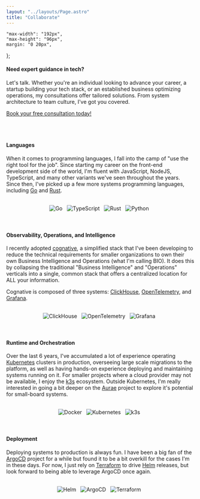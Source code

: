 ```yaml
---
layout: "../layouts/Page.astro"
title: "Collaborate"
---
```


    "max-width": "192px",
    "max-height": "96px",
    margin: "0 20px",
};

#### Need expert guidance in tech?

Let's talk. Whether you're an individual looking to advance your career, a startup building your tech stack, or an
established business optimizing operations, my consultations offer tailored solutions. From system architecture to team
culture, I've got you covered.

[Book your free consultation today!](https://cal.com/msmyajaye/initial-consultation)

<br />
<br />

#### Languages

[Go]: https://go.dev
[Rust]: https://rust-lang.org

When it comes to programming languages, I fall into the camp of "use the right tool for the job". Since starting my
career on the front-end development side of the world, I'm fluent with JavaScript, NodeJS, TypeScript, and many other
variants we've seen throughout the years. Since then, I've picked up a few more systems programming languages, including
[Go][] and [Rust][].

<br />
<div align="center">
    <img
        style={dimensions}
        alt="Go"
        title="Go"
        src="https://cdn.jsdelivr.net/gh/devicons/devicon@latest/icons/go/go-original-wordmark.svg"
    />
    &nbsp;
    <img
        style={dimensions}
        alt="TypeScript"
        title="TypeScript"
        src="https://cdn.jsdelivr.net/gh/devicons/devicon@latest/icons/typescript/typescript-original.svg"
    />
    &nbsp;
    <img
        style={dimensions}
        alt="Rust"
        title="Rust"
        src="https://cdn.jsdelivr.net/gh/devicons/devicon@latest/icons/rust/rust-original.svg"
    />
    &nbsp;
    <img
        style={dimensions}
        alt="Python"
        title="Python"
        src="https://cdn.jsdelivr.net/gh/devicons/devicon@latest/icons/python/python-original.svg"
    />
    &nbsp;
</div>
<br />
<br />

#### Observability, Operations, and Intelligence

[cognative]: https://github.com/mjpitz/cognative
[ClickHouse]: https://clickhouse.com
[OpenTelemetry]: https://opentelemetry.io
[Grafana]: https://grafana.com

I recently adopted [cognative][], a simplified stack that I've been developing to reduce the technical requirements for
smaller organizations to own their own Business Intelligence and Operations (what I'm calling BIO). It does this by
collapsing the traditional "Business Intelligence" and "Operations" verticals into a single, common stack that offers a
centralized location for ALL your information.

Cognative is composed of three systems: [ClickHouse][], [OpenTelemetry][], and [Grafana][].

<br />
<div align="center">
    <img
        style={dimensions}
        alt="ClickHouse"
        title="ClickHouse"
        src="https://www.percona.com/blog/wp-content/uploads/2017/10/ClickHouse-MySQL.png"
    />
    &nbsp;
    <img
        style={dimensions}
        alt="OpenTelemetry"
        title="OpenTelemetry"
        src="https://cdn.jsdelivr.net/gh/devicons/devicon@latest/icons/opentelemetry/opentelemetry-original.svg"
    />
    &nbsp;
    <img
        style={dimensions}
        alt="Grafana"
        title="Grafana"
        src="https://cdn.jsdelivr.net/gh/devicons/devicon@latest/icons/grafana/grafana-original.svg"
    />
    &nbsp;
</div>
<br />
<br />

#### Runtime and Orchestration

[Kubernetes]: https://kubernetes.io
[k3s]: https://k3s.io
[Aurae]: https://github.com/aurae-runtime/aurae

Over the last 6 years, I've accumulated a lot of experience operating [Kubernetes][] clusters in production, overseeing
large scale migrations to the platform, as well as having hands-on experience deploying and maintaining systems running
on it. For smaller projects where a cloud provider may not be available, I enjoy the [k3s][] ecosystem. Outside
Kubernetes, I'm really interested in going a bit deeper on the [Aurae][] project to explore it's potential for
small-board systems.

<br />
<div align="center">
    <img
        style={dimensions}
        alt="Docker"
        title="Docker"
        src="https://cdn.jsdelivr.net/gh/devicons/devicon@latest/icons/docker/docker-original.svg"
    />
    &nbsp;
    <img
        style={dimensions}
        alt="Kubernetes"
        title="Kubernetes"
        src="https://cdn.jsdelivr.net/gh/devicons/devicon@latest/icons/kubernetes/kubernetes-plain.svg"
    />
    &nbsp;
    <img
        style={dimensions}
        alt="k3s"
        title="k3s"
        src="https://cdn.jsdelivr.net/gh/devicons/devicon@latest/icons/k3s/k3s-original.svg"
    />
    &nbsp;
</div>
<br />
<br />

#### Deployment

[ArgoCD]: https://argo-cd.readthedocs.io/en/stable/
[Terraform]: https://terraform.io
[Helm]: https://helm.sh

Deploying systems to production is always fun. I have been a big fan of the [ArgoCD][] project for a while but found it
to be a bit overkill for the cases I'm in these days. For now, I just rely on [Terraform][] to drive [Helm][] releases,
but look forward to being able to leverage ArgoCD once again.

<br />
<div align="center">
    <img
        style={dimensions}
        alt="Helm"
        title="Helm"
        src="https://cdn.jsdelivr.net/gh/devicons/devicon@latest/icons/helm/helm-original.svg"
    />
    &nbsp;
    <img
        style={dimensions}
        alt="ArgoCD"
        title="ArgoCD"
        src="https://cdn.jsdelivr.net/gh/devicons/devicon@latest/icons/argocd/argocd-original.svg"
    />
    &nbsp;
    <img
        style={dimensions}
        alt="Terraform"
        title="Terraform"
        src="https://cdn.jsdelivr.net/gh/devicons/devicon@latest/icons/terraform/terraform-original.svg"
    />
    &nbsp;
</div>
<br />
<br />
